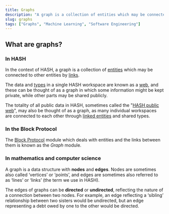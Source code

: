 ```yaml
---
title: Graphs
description: "A graph is a collection of entities which may be connected to other entities by links."
slug: graphs
tags: ["Graphs", "Machine Learning", "Software Engineering"]
---
```


## What are graphs?

### In HASH

In the context of HASH, a graph is a collection of [entities](/glossary/entities) which may be connected to other entities by [links](/glossary/links).

The data and [types](/glossary/types) in a single HASH workspace are known as a [web](/guide/webs), and these can be thought of as a graph in which some information might be kept private, while other parts may be shared publicly.

The totality of all public data in HASH, sometimes called the "[HASH public web](https://hash.ai/guide/webs#hash-public-web)", may also be thought of as a graph, as many individual workspaces are connected to each other through [linked entities](/glossary/entities#Linked-entities) and shared types.

### In the Block Protocol

The [Block Protocol](/glossary/block-protocol) module which deals with entities and the links between them is known as the _Graph_ module.

### In mathematics and computer science

A graph is a data structure with **nodes** and **edges**. Nodes are sometimes also called ‘vertices’ or ‘points’, and edges are sometimes also referred to as ‘lines’ or ‘links’ (the term we use in HASH).

The edges of graphs can be **directed** or **undirected**, reflecting the nature of a connection between two nodes. For example, an edge reflecting a ‘sibling’ relationship between two sisters would be undirected, but an edge representing a debt owed by one to the other would be directed.
